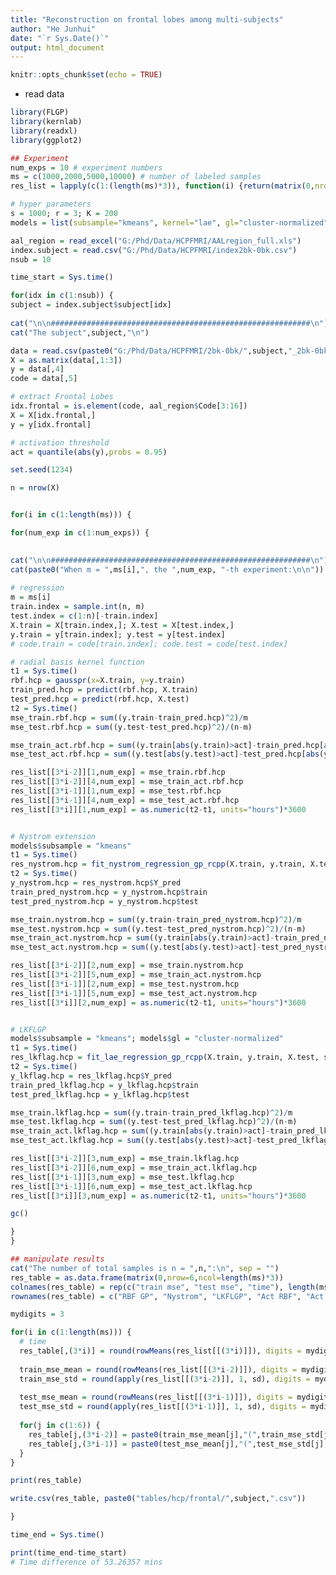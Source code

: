 ```yaml
---
title: "Reconstruction on frontal lobes among multi-subjects"
author: "He Junhui"
date: "`r Sys.Date()`"
output: html_document
---
```


```r
knitr::opts_chunk$set(echo = TRUE)
```

+ read data 

```r
library(FLGP)
library(kernlab)
library(readxl)
library(ggplot2)
```

```r
## Experiment
num_exps = 10 # experiment numbers
ms = c(1000,2000,5000,10000) # number of labeled samples
res_list = lapply(c(1:(length(ms)*3)), function(i) {return(matrix(0,nrow=6,ncol=num_exps))})
```

```r
# hyper parameters
s = 1000; r = 3; K = 200
models = list(subsample="kmeans", kernel="lae", gl="cluster-normalized", root=TRUE)
```

```r
aal_region = read_excel("G:/Phd/Data/HCPFMRI/AALregion_full.xls")
index.subject = read.csv("G:/Phd/Data/HCPFMRI/index2bk-0bk.csv")
nsub = 10
```


```r
time_start = Sys.time()

for(idx in c(1:nsub)) {
subject = index.subject$subject[idx]
  
cat("\n\n##########################################################\n")  
cat("The subject",subject,"\n")

data = read.csv(paste0("G:/Phd/Data/HCPFMRI/2bk-0bk/",subject,"_2bk-0bk.csv"))
X = as.matrix(data[,1:3])
y = data[,4]
code = data[,5]

# extract Frontal Lobes
idx.frontal = is.element(code, aal_region$Code[3:16])
X = X[idx.frontal,]
y = y[idx.frontal]

# activation threshold
act = quantile(abs(y),probs = 0.95)

set.seed(1234)

n = nrow(X)


for(i in c(1:length(ms))) {

for(num_exp in c(1:num_exps)) {
  

cat("\n\n##########################################################\n")  
cat(paste0("When m = ",ms[i],", the ",num_exp, "-th experiment:\n\n"))
  
# regression
m = ms[i]
train.index = sample.int(n, m)
test.index = c(1:n)[-train.index]
X.train = X[train.index,]; X.test = X[test.index,]
y.train = y[train.index]; y.test = y[test.index]
# code.train = code[train.index]; code.test = code[test.index]

# radial basis kernel function
t1 = Sys.time()
rbf.hcp = gausspr(x=X.train, y=y.train)
train_pred.hcp = predict(rbf.hcp, X.train)
test_pred.hcp = predict(rbf.hcp, X.test)
t2 = Sys.time()
mse_train.rbf.hcp = sum((y.train-train_pred.hcp)^2)/m
mse_test.rbf.hcp = sum((y.test-test_pred.hcp)^2)/(n-m)

mse_train_act.rbf.hcp = sum((y.train[abs(y.train)>act]-train_pred.hcp[abs(y.train)>act])^2)/sum(abs(y.train)>act)
mse_test_act.rbf.hcp = sum((y.test[abs(y.test)>act]-test_pred.hcp[abs(y.test)>act])^2)/sum(abs(y.test)>act)

res_list[[3*i-2]][1,num_exp] = mse_train.rbf.hcp
res_list[[3*i-2]][4,num_exp] = mse_train_act.rbf.hcp
res_list[[3*i-1]][1,num_exp] = mse_test.rbf.hcp
res_list[[3*i-1]][4,num_exp] = mse_test_act.rbf.hcp
res_list[[3*i]][1,num_exp] = as.numeric(t2-t1, units="hours")*3600


# Nystrom extension
models$subsample = "kmeans"
t1 = Sys.time()
res_nystrom.hcp = fit_nystrom_regression_gp_rcpp(X.train, y.train, X.test, s, K, models = models, noise = "same")
t2 = Sys.time()
y_nystrom.hcp = res_nystrom.hcp$Y_pred
train_pred_nystrom.hcp = y_nystrom.hcp$train
test_pred_nystrom.hcp = y_nystrom.hcp$test

mse_train.nystrom.hcp = sum((y.train-train_pred_nystrom.hcp)^2)/m
mse_test.nystrom.hcp = sum((y.test-test_pred_nystrom.hcp)^2)/(n-m)
mse_train_act.nystrom.hcp = sum((y.train[abs(y.train)>act]-train_pred_nystrom.hcp[abs(y.train)>act])^2)/sum(abs(y.train)>act)
mse_test_act.nystrom.hcp = sum((y.test[abs(y.test)>act]-test_pred_nystrom.hcp[abs(y.test)>act])^2)/sum(abs(y.test)>act)

res_list[[3*i-2]][2,num_exp] = mse_train.nystrom.hcp
res_list[[3*i-2]][5,num_exp] = mse_train_act.nystrom.hcp
res_list[[3*i-1]][2,num_exp] = mse_test.nystrom.hcp
res_list[[3*i-1]][5,num_exp] = mse_test_act.nystrom.hcp
res_list[[3*i]][2,num_exp] = as.numeric(t2-t1, units="hours")*3600


# LKFLGP
models$subsample = "kmeans"; models$gl = "cluster-normalized"
t1 = Sys.time()
res_lkflag.hcp = fit_lae_regression_gp_rcpp(X.train, y.train, X.test, s, r, K, models = models, noise = "same")
t2 = Sys.time()
y_lkflag.hcp = res_lkflag.hcp$Y_pred
train_pred_lkflag.hcp = y_lkflag.hcp$train
test_pred_lkflag.hcp = y_lkflag.hcp$test

mse_train.lkflag.hcp = sum((y.train-train_pred_lkflag.hcp)^2)/m
mse_test.lkflag.hcp = sum((y.test-test_pred_lkflag.hcp)^2)/(n-m)
mse_train_act.lkflag.hcp = sum((y.train[abs(y.train)>act]-train_pred_lkflag.hcp[abs(y.train)>act])^2)/sum(abs(y.train)>act)
mse_test_act.lkflag.hcp = sum((y.test[abs(y.test)>act]-test_pred_lkflag.hcp[abs(y.test)>act])^2)/sum(abs(y.test)>act)

res_list[[3*i-2]][3,num_exp] = mse_train.lkflag.hcp
res_list[[3*i-2]][6,num_exp] = mse_train_act.lkflag.hcp
res_list[[3*i-1]][3,num_exp] = mse_test.lkflag.hcp
res_list[[3*i-1]][6,num_exp] = mse_test_act.lkflag.hcp
res_list[[3*i]][3,num_exp] = as.numeric(t2-t1, units="hours")*3600

gc()

}
}

## manipulate results
cat("The number of total samples is n = ",n,":\n", sep = "")
res_table = as.data.frame(matrix(0,nrow=6,ncol=length(ms)*3))
colnames(res_table) = rep(c("train mse", "test mse", "time"), length(ms))
rownames(res_table) = c("RBF GP", "Nystrom", "LKFLGP", "Act RBF", "Act Nystrom", "Act LK")

mydigits = 3

for(i in c(1:length(ms))) {
  # time
  res_table[,(3*i)] = round(rowMeans(res_list[[(3*i)]]), digits = mydigits)
  
  train_mse_mean = round(rowMeans(res_list[[(3*i-2)]]), digits = mydigits)
  train_mse_std = round(apply(res_list[[(3*i-2)]], 1, sd), digits = mydigits)
  
  test_mse_mean = round(rowMeans(res_list[[(3*i-1)]]), digits = mydigits)
  test_mse_std = round(apply(res_list[[(3*i-1)]], 1, sd), digits = mydigits)
  
  for(j in c(1:6)) {
    res_table[j,(3*i-2)] = paste0(train_mse_mean[j],"(",train_mse_std[j],")")
    res_table[j,(3*i-1)] = paste0(test_mse_mean[j],"(",test_mse_std[j],")")
  }
}

print(res_table)

write.csv(res_table, paste0("tables/hcp/frontal/",subject,".csv"))

}

time_end = Sys.time()
```

```r
print(time_end-time_start)
# Time difference of 53.26357 mins
```


